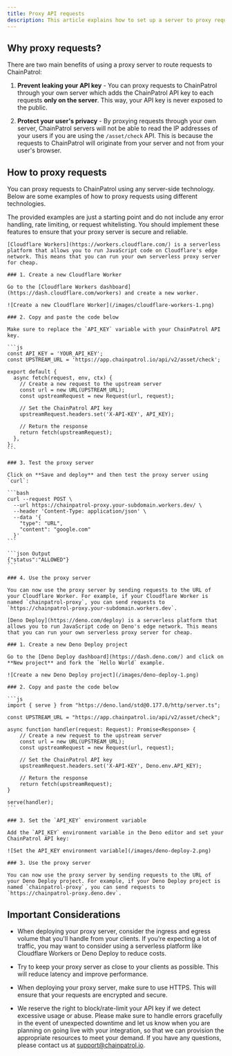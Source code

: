 ```yaml
---
title: Proxy API requests
description: This article explains how to set up a server to proxy requests to ChainPatrol.
---
```


## Why proxy requests?

There are two main benefits of using a proxy server to route requests to ChainPatrol:

1. **Prevent leaking your API key** - You can proxy requests to ChainPatrol through your own server which adds the ChainPatrol API key to each requests **only on the server**. This way, your API key is never exposed to the public.

2. **Protect your user's privacy** - By proxying requests through your own server, ChainPatrol servers will not be able to read the IP addresses of your users if you are using the `/asset/check` API. This is because the requests to ChainPatrol will originate from your server and not from your user's browser.

## How to proxy requests

You can proxy requests to ChainPatrol using any server-side technology. Below are some examples of how to proxy requests using different technologies.

<Warning>
  The provided examples are just a starting point and do not include any error
  handling, rate limiting, or request whitelisting. You should implement these
  features to ensure that your proxy server is secure and reliable.
</Warning>

<AccordionGroup>
  <Accordion title="Cloudflare Workers" description="Recommended" icon="cloudflare">
    
    [Cloudflare Workers](https://workers.cloudflare.com/) is a serverless platform that allows you to run JavaScript code on Cloudflare's edge network. This means that you can run your own serverless proxy server for cheap.

    ### 1. Create a new Cloudflare Worker

    Go to the [Cloudflare Workers dashboard](https://dash.cloudflare.com/workers) and create a new worker.

    ![Create a new Cloudflare Worker](/images/cloudflare-workers-1.png)

    ### 2. Copy and paste the code below

    Make sure to replace the `API_KEY` variable with your ChainPatrol API key.

    ```js
    const API_KEY = 'YOUR_API_KEY';
    const UPSTREAM_URL = 'https://app.chainpatrol.io/api/v2/asset/check';

    export default {
      async fetch(request, env, ctx) {
        // Create a new request to the upstream server
        const url = new URL(UPSTREAM_URL);
        const upstreamRequest = new Request(url, request);

        // Set the ChainPatrol API key
        upstreamRequest.headers.set('X-API-KEY', API_KEY);

        // Return the response
        return fetch(upstreamRequest);
      },
    };
    ```

    ### 3. Test the proxy server

    Click on **Save and deploy** and then test the proxy server using `curl`:

    ```bash
    curl --request POST \
      --url https://chainpatrol-proxy.your-subdomain.workers.dev/ \
      --header 'Content-Type: application/json' \
      --data '{
        "type": "URL",
        "content": "google.com"
      }'
    ```

    ```json Output
    {"status":"ALLOWED"}
    ```

    ### 4. Use the proxy server

    You can now use the proxy server by sending requests to the URL of your Cloudflare Worker. For example, if your Cloudflare Worker is named `chainpatrol-proxy`, you can send requests to `https://chainpatrol-proxy.your-subdomain.workers.dev`.

  </Accordion>

  <Accordion title="Deno Deploy" icon="dinosaur">

    [Deno Deploy](https://deno.com/deploy) is a serverless platform that allows you to run JavaScript code on Deno's edge network. This means that you can run your own serverless proxy server for cheap.

    ### 1. Create a new Deno Deploy project

    Go to the [Deno Deploy dashboard](https://dash.deno.com/) and click on **New project** and fork the `Hello World` example.

    ![Create a new Deno Deploy project](/images/deno-deploy-1.png)

    ### 2. Copy and paste the code below

    ```js
    import { serve } from "https://deno.land/std@0.177.0/http/server.ts";

    const UPSTREAM_URL = "https://app.chainpatrol.io/api/v2/asset/check";

    async function handler(request: Request): Promise<Response> {
        // Create a new request to the upstream server
        const url = new URL(UPSTREAM_URL);
        const upstreamRequest = new Request(url, request);

        // Set the ChainPatrol API key
        upstreamRequest.headers.set('X-API-KEY', Deno.env.API_KEY);

        // Return the response
        return fetch(upstreamRequest);
    }

    serve(handler);
    ```

    ### 3. Set the `API_KEY` environment variable

    Add the `API_KEY` environment variable in the Deno editor and set your ChainPatrol API key:

    ![Set the API_KEY environment variable](/images/deno-deploy-2.png)

    ### 3. Use the proxy server

    You can now use the proxy server by sending requests to the URL of your Deno Deploy project. For example, if your Deno Deploy project is named `chainpatrol-proxy`, you can send requests to `https://chainpatrol-proxy.deno.dev`.

  </Accordion>

</AccordionGroup>

## Important Considerations

- When deploying your proxy server, consider the ingress and egress volume that you'll handle from your clients. If you're expecting a lot of traffic, you may want to consider using a serverless platform like Cloudflare Workers or Deno Deploy to reduce costs.

- Try to keep your proxy server as close to your clients as possible. This will reduce latency and improve performance.

- When deploying your proxy server, make sure to use HTTPS. This will ensure that your requests are encrypted and secure.

- We reserve the right to block/rate-limit your API key if we detect excessive usage or abuse. Please make sure to handle errors gracefully in the event of unexpected downtime and let us know when you are planning on going live with your integration, so that we can provision the appropriate resources to meet your demand. If you have any questions, please contact us at [support@chainpatrol.io](mailto:support@chainpatrol.io?subject=Re:%20Proxy%20API%20Requests&body=).
